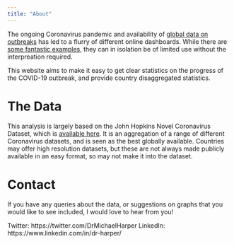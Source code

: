 ```yaml
---
title: "About"
---
```


The ongoing Coronavirus pandemic and availability of [global data on outbreaks](https://github.com/CSSEGISandData/COVID-19) has led to a flurry of different online dashboards. While there are [some fantastic examples](https://www.arcgis.com/apps/opsdashboard/index.html#/bda7594740fd40299423467b48e9ecf6), they can in isolation be of limited use without the interpreation required.

This website aims to make it easy to get clear statistics on the progress of the COVID-19 outbreak, and provide country disaggregated statistics.

# The Data

This analysis is largely based on the John Hopkins Novel Coronavirus Dataset, which is [available here](https://github.com/CSSEGISandData/COVID-19/blob/master/README.md). It is an aggregation of a range of different Coronavirus datasets, and is seen as the best globally available. Countries may offer high resolution datasets, but these are not always made publicly available in an easy format, so may not make it into the dataset.

# Contact

If you have any queries about the data, or suggestions on graphs that you would like to see included, I would love to hear from you!

Twitter: https://twitter.com/DrMichaelHarper
LinkedIn: https://www.linkedin.com/in/dr-harper/



